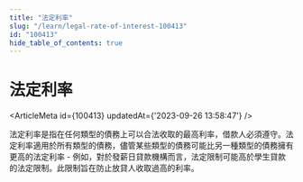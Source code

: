 ```yaml
---
title: "法定利率"
slug: "/learn/legal-rate-of-interest-100413"
id: "100413"
hide_table_of_contents: true
---
```



# 法定利率

<ArticleMeta id={100413} updatedAt={'2023-09-26 13:58:47'} />
<div className='border-solid border-b border-t-0 my-4 border-[var(--ifm-color-gray-300)]' />

法定利率是指在任何類型的債務上可以合法收取的最高利率，借款人必須遵守。法定利率適用於所有類型的債務，儘管某些類型的債務可能比另一種類型的債務擁有更高的法定利率 - 例如，對於發薪日貸款機構而言，法定限制可能高於學生貸款的法定限制。此限制旨在防止放貸人收取過高的利率。
